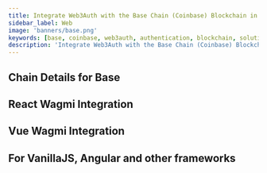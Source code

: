 ```yaml
---
title: Integrate Web3Auth with the Base Chain (Coinbase) Blockchain in JavaScript
sidebar_label: Web
image: 'banners/base.png'
keywords: [base, coinbase, web3auth, authentication, blockchain, solution, API, SDK, development]
description: 'Integrate Web3Auth with the Base Chain (Coinbase) Blockchain in JavaScript | Documentation - Web3Auth'
---
```



<SEO
  title="Integrate Web3Auth with the Base Chain (Coinbase) Blockchain in JavaScript"
  description="Integrate Web3Auth with the Base Chain (Coinbase) Blockchain in JavaScript | Documentation - Web3Auth"
  image="https://web3auth.io/docs/banners/base.png"
  slug="/embedded-wallets/connect-blockchain/evm/base/web"
/>

## Chain Details for Base

<ChainDetailsBase />

## React Wagmi Integration

<ReactWagmiIntegration />

## Vue Wagmi Integration

<VueWagmiIntegration />

## For VanillaJS, Angular and other frameworks

<JsBlockchainMethods />
